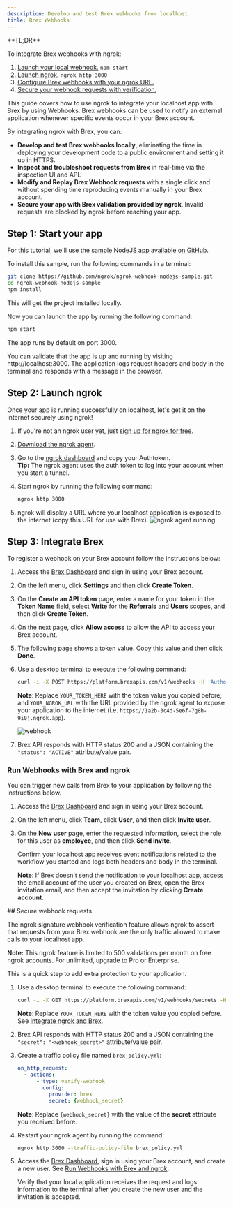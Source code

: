 ```yaml
---
description: Develop and test Brex webhooks from localhost
title: Brex Webhooks
---
```


<Tip>
**TL;DR**



To integrate Brex webhooks with ngrok:

1. [Launch your local webhook.](#start-your-app) `npm start`
1. [Launch ngrok.](#start-ngrok) `ngrok http 3000`
1. [Configure Brex webhooks with your ngrok URL.](#setup-webhook)
1. [Secure your webhook requests with verification.](#security)
</Tip>

This guide covers how to use ngrok to integrate your localhost app with Brex by using Webhooks.
Brex webhooks can be used to notify an external application whenever specific events occur in your Brex account.

By integrating ngrok with Brex, you can:

- **Develop and test Brex webhooks locally**, eliminating the time in deploying your development code to a public environment and setting it up in HTTPS.
- **Inspect and troubleshoot requests from Brex** in real-time via the inspection UI and API.
- **Modify and Replay Brex Webhook requests** with a single click and without spending time reproducing events manually in your Brex account.
- **Secure your app with Brex validation provided by ngrok**. Invalid requests are blocked by ngrok before reaching your app.

## **Step 1**: Start your app 

For this tutorial, we'll use the [sample NodeJS app available on GitHub](https://github.com/ngrok/ngrok-webhook-nodejs-sample).

To install this sample, run the following commands in a terminal:

```bash
git clone https://github.com/ngrok/ngrok-webhook-nodejs-sample.git
cd ngrok-webhook-nodejs-sample
npm install
```

This will get the project installed locally.

Now you can launch the app by running the following command:

```bash
npm start
```

The app runs by default on port 3000.

You can validate that the app is up and running by visiting http://localhost:3000. The application logs request headers and body in the terminal and responds with a message in the browser.

## **Step 2**: Launch ngrok 

Once your app is running successfully on localhost, let's get it on the internet securely using ngrok!

1. If you're not an ngrok user yet, just [sign up for ngrok for free](https://ngrok.com/signup).

1. [Download the ngrok agent](https://download.ngrok.com).

1. Go to the [ngrok dashboard](https://dashboard.ngrok.com) and copy your Authtoken. <br />
   **Tip:** The ngrok agent uses the auth token to log into your account when you start a tunnel.
1. Start ngrok by running the following command:

   ```bash
   ngrok http 3000
   ```

1. ngrok will display a URL where your localhost application is exposed to the internet (copy this URL for use with Brex).
   ![ngrok agent running](/img/integrations/launch_ngrok_tunnel.png)

## **Step 3**: Integrate Brex 

To register a webhook on your Brex account follow the instructions below:

1. Access the [Brex Dashboard](https://dashboard.brex.com) and sign in using your Brex account.

1. On the left menu, click **Settings** and then click **Create Token**.

1. On the **Create an API token** page, enter a name for your token in the **Token Name** field, select **Write** for the **Referrals** and **Users** scopes, and then click **Create Token**.

1. On the next page, click **Allow access** to allow the API to access your Brex account.

1. The following page shows a token value. Copy this value and then click **Done**.

1. Use a desktop terminal to execute the following command:

   ```bash
   curl -i -X POST https://platform.brexapis.com/v1/webhooks -H 'Authorization: Bearer YOUR_TOKEN_HERE' -H 'Content-Type: application/json' -H 'Idempotency-Key: string' -d '{"YOUR_NGROK_URL": "string","event_types": ["USER_UPDATED"]}'
   ```

   **Note**: Replace `YOUR_TOKEN_HERE` with the token value you copied before, and `YOUR_NGROK_URL` with the URL provided by the ngrok agent to expose your application to the internet (i.e. `https://1a2b-3c4d-5e6f-7g8h-9i0j.ngrok.app`).

   ![webhook](img/ngrok_url_configuration_brex.png)

1. Brex API responds with HTTP status 200 and a JSON containing the `"status": "ACTIVE"` attribute/value pair.

### Run Webhooks with Brex and ngrok

You can trigger new calls from Brex to your application by following the instructions below.

1. Access the [Brex Dashboard](https://dashboard.brex.com) and sign in using your Brex account.

1. On the left menu, click **Team**, click **User**, and then click **Invite user**.

1. On the **New user** page, enter the requested information, select the role for this user as **employee**, and then click **Send invite**.

   Confirm your localhost app receives event notifications related to the workflow you started and logs both headers and body in the terminal.

   **Note**: If Brex doesn't send the notification to your localhost app, access the email account of the user you created on Brex, open the Brex invitation email, and then accept the invitation by clicking **Create account**.

<InspectingRequests />

<ReplayingRequests />
## Secure webhook requests 

The ngrok signature webhook verification feature allows ngrok to assert that requests from your Brex webhook are the only traffic allowed to make calls to your localhost app.

**Note:** This ngrok feature is limited to 500 validations per month on free ngrok accounts. For unlimited, upgrade to Pro or Enterprise.

This is a quick step to add extra protection to your application.

1. Use a desktop terminal to execute the following command:

   ```bash
   curl -i -X GET https://platform.brexapis.com/v1/webhooks/secrets -H 'Authorization: Bearer YOUR_TOKEN_HERE'
   ```

   **Note**: Replace `YOUR_TOKEN_HERE` with the token value you copied before. See [Integrate ngrok and Brex](#setup-webhook).

1. Brex API responds with HTTP status 200 and a JSON containing the `"secret": "<webhook_secret>"` attribute/value pair.

1. Create a traffic policy file named `brex_policy.yml`:

   ```yaml
   on_http_request:
     - actions:
         - type: verify-webhook
           config:
             provider: brex
             secret: {webhook_secret}
   ```

   **Note**: Replace `{webhook_secret}` with the value of the **secret** attribute you received before.

1. Restart your ngrok agent by running the command:

   ```bash
   ngrok http 3000 --traffic-policy-file brex_policy.yml
   ```

1. Access the [Brex Dashboard](https://dashboard.brex.com), sign in using your Brex account, and create a new user. See [Run Webhooks with Brex and ngrok](#run-webhooks-with-brex-and-ngrok).

   Verify that your local application receives the request and logs information to the terminal after you create the new user and the invitation is accepted.
